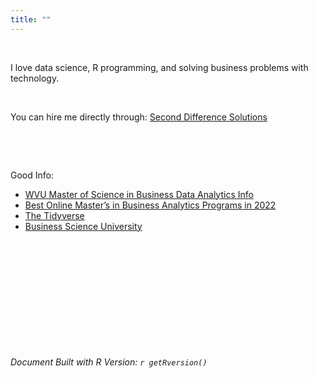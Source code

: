 ```yaml
---
title: ""
---
```


<br/>

I love data science, R programming, and solving business problems with technology.  



<br/>

You can hire me directly through: [Second Difference Solutions](https://www.seconddifferencesolutions.com/)

<br/>



<br/>

 
Good Info:  

 - [WVU Master of Science in Business Data Analytics Info](https://business.wvu.edu/academics/management-information-systems/business-data-analytics)
 - [Best Online Master's in Business Analytics Programs in 2022](https://fortune.com/education/business-analytics/masters/rankings/best-online-masters-in-business-analytics/)
 - [The Tidyverse](https://www.tidyverse.org/)
 - [Business Science University](https://www.business-science.io/)
 
 
<br/>


<br/>


<br/>

<br/>

<br/>

<br/>



*Document Built with R Version: `r getRversion()`*

<br/>



